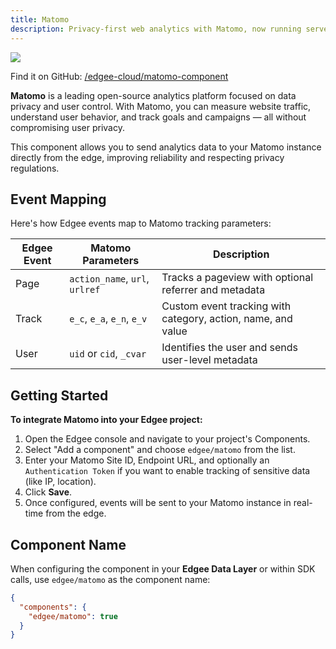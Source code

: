 ```yaml
---
title: Matomo
description: Privacy-first web analytics with Matomo, now running server-side at the edge for more reliable and accurate data collection.
---
```


<img src="/images/banners/matomo.png" className="rounded-lg" noZoom />


<EdgeeSdk />

Find it on GitHub: [<Icon icon="github" iconType="solid" /> /edgee-cloud/matomo-component](https://github.com/edgee-cloud/matomo-component)

**Matomo** is a leading open-source analytics platform focused on data privacy and user control. With Matomo, you can measure website traffic, understand user behavior, and track goals and campaigns — all without compromising user privacy.

This component allows you to send analytics data to your Matomo instance directly from the edge, improving reliability and respecting privacy regulations.

## Event Mapping

Here's how Edgee events map to Matomo tracking parameters:

| Edgee Event | Matomo Parameters | Description |
|-------------|-------------------|-------------|
| Page        | `action_name`, `url`, `urlref` | Tracks a pageview with optional referrer and metadata |
| Track       | `e_c`, `e_a`, `e_n`, `e_v` | Custom event tracking with category, action, name, and value |
| User        | `uid` or `cid`, `_cvar`     | Identifies the user and sends user-level metadata |

## Getting Started

**To integrate Matomo into your Edgee project:**

1. Open the Edgee console and navigate to your project's Components.
2. Select "Add a component" and choose `edgee/matomo` from the list.
3. Enter your Matomo Site ID, Endpoint URL, and optionally an `Authentication Token` if you want to enable tracking of sensitive data (like IP, location).
4. Click **Save**.
5. Once configured, events will be sent to your Matomo instance in real-time from the edge.

## Component Name

When configuring the component in your **Edgee Data Layer** or within SDK calls, use `edgee/matomo` as the component name:

```json
{
  "components": {
    "edgee/matomo": true
  }
}
```